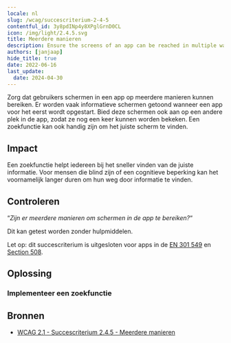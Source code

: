 ```yaml
---
locale: nl
slug: /wcag/succescriterium-2-4-5
contentful_id: 3y8pdINp4y8XPglGrnD0CL
icon: /img/light/2.4.5.svg
title: Meerdere manieren
description: Ensure the screens of an app can be reached in multiple ways.
authors: [janjaap]
hide_title: true
date: 2022-06-16
last_update:
  date: 2024-04-30
---
```


<Hero
  title="Meerdere manieren"
  image="/img/light/2.4.5.svg"
  alt="WCAG 2.4.5 - Logo"
  prefix="Succescriterium 2.4.5"
  suffix="Niveau AA"
/>

Zorg dat gebruikers schermen in een app op meerdere manieren kunnen bereiken. Er worden vaak informatieve schermen getoond wanneer een app voor het eerst wordt opgestart. Bied deze schermen ook aan op een andere plek in de app, zodat ze nog een keer kunnen worden bekeken. Een zoekfunctie kan ook handig zijn om het juiste scherm te vinden.

## Impact

Een zoekfunctie helpt iedereen bij het sneller vinden van de juiste informatie. Voor mensen die blind zijn of een cognitieve beperking kan het voornamelijk langer duren om hun weg door informatie te vinden.

## Controleren

“*Zijn er meerdere manieren om schermen in de app te bereiken?*“

Dit kan getest worden zonder hulpmiddelen.

Let op: dit succescriterium is uitgesloten voor apps in de [EN 301 549](/nl/richtlijnen/en-301-549) en [Section 508](/nl/richtlijnen/section-508).

## Oplossing

### Implementeer een zoekfunctie

<CodeSample id="screen-search" locale="nl"/>

## Bronnen

- [WCAG 2.1 - Succescriterium 2.4.5 - Meerdere manieren](https://www.w3.org/Translations/WCAG21-nl/#meerdere-manieren)
